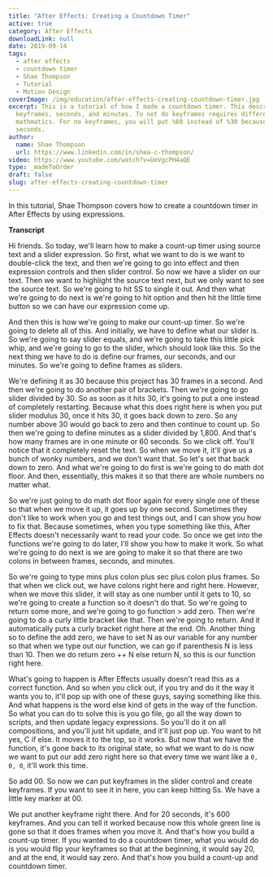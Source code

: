 ```yaml
---
title: "After Effects: Creating a Countdown Timer"
active: true
category: After Effects
downloadLink: null
date: 2019-09-14
tags:
  - after effects
  - countdown timer
  - Shae Thompson
  - Tutorial
  - Motion Design
coverImage: /img/education/after-effects-creating-countdown-timer.jpg
excerpt: This is a tutorial of how I made a countdown timer. This describes how to do
  keyframes, seconds, and minutes. To not do keyframes requires different
  mathmatics. For no keyframes, you will put %60 instead of %30 because of the
  seconds.
author:
  name: Shae Thompson
  url: https://www.linkedin.com/in/shea-c-thompson/
video: https://www.youtube.com/watch?v=UoVgcPH4aQE
type: _madeToOrder
draft: false
slug: after-effects-creating-countdown-timer
---
```


In this tutorial, Shae Thompson covers how to create a countdown timer in After Effects by using expressions.

**Transcript**

Hi friends. So today, we'll learn how to make a count-up timer using source text and a slider expression. So first, what we want to do is we want to double-click the text, and then we're going to go into effect and then expression controls and then slider control. So now we have a slider on our text. Then we want to highlight the source text next, but we only want to see the source text. So we're going to hit SS to single it out. And then what we're going to do next is we're going to hit option and then hit the little time button so we can have our expression come up.

And then this is how we're going to make our count-up timer. So we're going to delete all of this. And initially, we have to define what our slider is. So we're going to say slider equals, and we're going to take this little pick whip, and we're going to go to the slider, which should look like this. So the next thing we have to do is define our frames, our seconds, and our minutes. So we're going to define frames as sliders.

We're defining it as 30 because this project has 30 frames in a second. And then we're going to do another pair of brackets. Then we're going to go slider divided by 30. So as soon as it hits 30, it's going to put a one instead of completely restarting. Because what this does right here is when you put slider modulus 30, once it hits 30, it goes back down to zero. So any number above 30 would go back to zero and then continue to count up. So then we're going to define minutes as a slider divided by 1,800. And that's how many frames are in one minute or 60 seconds. So we click off. You'll notice that it completely reset the text. So when we move it, it'll give us a bunch of wonky numbers, and we don't want that. So let's set that back down to zero. And what we're going to do first is we're going to do math dot floor. And then, essentially, this makes it so that there are whole numbers no matter what.

So we're just going to do math dot floor again for every single one of these so that when we move it up, it goes up by one second. Sometimes they don't like to work when you go and test things out, and I can show you how to fix that. Because sometimes, when you type something like this, After Effects doesn't necessarily want to read your code. So once we get into the functions we're going to do later, I'll show you how to make it work. So what we're going to do next is we are going to make it so that there are two colons in between frames, seconds, and minutes.

So we're going to type mins plus colon plus sec plus colon plus frames. So that when we click out, we have colons right here and right here. However, when we move this slider, it will stay as one number until it gets to 10, so we're going to create a function so it doesn't do that. So we're going to return some more, and we're going to go function > add zero. Then we're going to do a curly little bracket like that. Then we're going to return. And it automatically puts a curly bracket right here at the end.
Oh. Another thing so to define the add zero, we have to set N as our variable for any number so that when we type out our function, we can go if parenthesis N is less than 10. Then we do return zero ++ N else return N, so this is our function right here.

What's going to happen is After Effects usually doesn't read this as a correct function. And so when you click out, if you try and do it the way it wants you to, it'll pop up with one of these guys, saying something like this. And what happens is the word else kind of gets in the way of the function. So what you can do to solve this is you go file, go all the way down to scripts, and then update legacy expressions. So you'll do it on all compositions, and you'll just hit update, and it'll just pop up. You want to hit yes, C if else. It moves it to the top, so it works. But now that we have the function, it's gone back to its original state, so what we want to do is now we want to put our add zero right here so that every time we want like a `0, 0, 0`, it'll work this time.

So add 00. So now we can put keyframes in the slider control and create keyframes. If you want to see it in here, you can keep hitting Ss. We have a little key marker at 00. 

We put another keyframe right there. And for 20 seconds, it's 600 keyframes. And you can tell it worked because now this whole green line is gone so that it does frames when you move it. And that's how you build a count-up timer. If you wanted to do a countdown timer, what you would do is you would flip your keyframes so that at the beginning, it would say 20, and at the end, it would say zero. And that's how you build a count-up and countdown timer.
